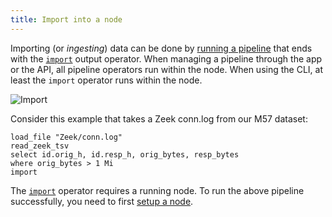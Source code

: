 ```yaml
---
title: Import into a node
---
```


Importing (or _ingesting_) data can be done by [running a
pipeline](/guides/basic-usage/run-pipelines) that ends with the
[`import`](/reference/operators/import) output operator. When managing a
pipeline through the app or the API, all pipeline operators run within the node.
When using the CLI, at least the `import` operator runs within the node.

![Import](import-into-a-node.svg)

Consider this example that takes a Zeek conn.log from our M57 dataset:

```tql
load_file "Zeek/conn.log"
read_zeek_tsv
select id.orig_h, id.resp_h, orig_bytes, resp_bytes
where orig_bytes > 1 Mi
import
```

The [`import`](/reference/operators/import) operator requires a
running node. To run the above pipeline successfully, you need to first [setup a
node](/guides/node-setup/provision-a-node).

